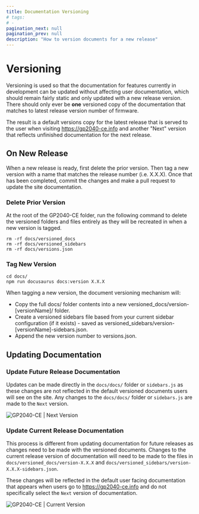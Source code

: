 ```yaml
---
title: Documentation Versioning
# tags:
# -
pagination_next: null
pagination_prev: null
description: "How to version documents for a new release"
---
```


# Versioning

Versioning is used so that the documentation for features currently in development can be updated without affecting user documentation, which should remain fairly static and only updated with a new release version. There should only ever be **one** versioned copy of the documentation that matches to latest release version number of firmware.

The result is a default versions copy for the latest release that is served to the user when visiting https://gp2040-ce.info and another "Next" version that reflects unfinished documentation for the next release.

## On New Release

When a new release is ready, first delete the prior version. Then tag a new version with a name that matches the release number (i.e. X.X.X). Once that has been completed, commit the changes and make a pull request to update the site documentation.

### Delete Prior Version

At the root of the GP2040-CE folder, run the following command to delete the versioned folders and files entirely as they will be recreated in when a new version is tagged.

```shell
rm -rf docs/versioned_docs
rm -rf docs/versioned_sidebars
rm -rf docs/versions.json
```

### Tag New Version

```shell
cd docs/
npm run docusaurus docs:version X.X.X
```

When tagging a new version, the document versioning mechanism will:

- Copy the full docs/ folder contents into a new versioned_docs/version-[versionName]/ folder.
- Create a versioned sidebars file based from your current sidebar configuration (if it exists) - saved as versioned_sidebars/version-[versionName]-sidebars.json.
- Append the new version number to versions.json.

## Updating Documentation

### Update Future Release Documentation

Updates can be made directly in the `docs/docs/` folder or `sidebars.js` as these changes are not reflected in the default versioned documents users will see on the site. Any changes to the `docs/docs/` folder or `sidebars.js` are made to the `Next` version.

![GP2040-CE | Next Version](../assets/images/gpc-documentation-next-version.png)

### Update Current Release Documentation

This process is different from updating documentation for future releases as changes need to be made with the versioned documents. Changes to the current release version of documentation will need to be made to the files in `docs/versioned_docs/version-X.X.X` and `docs/versioned_sidebars/version-X.X.X-sidebars.json`.

These changes will be reflected in the default user facing documentation that appears when users go to https://gp2040-ce.info and do not specifically select the `Next` version of documentation.

![GP2040-CE | Current Version](../assets/images/gpc-documentation-current-version.png)
